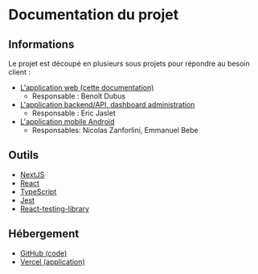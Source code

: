 
<Meta title="Documentation/Introduction" />

# Documentation du projet

## Informations

Le projet est découpé en plusieurs sous projets pour répondre au besoin client :

- [L'application web (cette documentation)](https://github.com/benoit82/hello-mariage-app)
  - Responsable : Benoît Dubus
- [L'application backend/API, dashboard administration](https://github.com/ericJaslet/hello-mariage)
  - Responsable : Eric Jaslet
- [L'application mobile Androïd](https://github.com/nicolaszanforlini/hello-mariage)
  - Responsables: Nicolas Zanforlini, Emmanuel Bebe

## Outils

- [NextJS](https://nextjs.org/)
- [React](https://fr.reactjs.org/)
- [TypeScript](https://www.typescriptlang.org/)
- [Jest](https://jestjs.io/)
- [React-testing-library](https://testing-library.com/docs/react-testing-library/intro/)

## Hébergement

- [GitHub (code)](https://github.com/)
- [Vercel (application)](https://vercel.com/)
